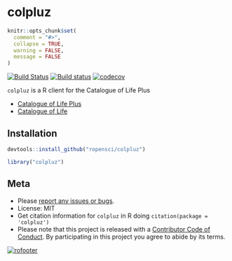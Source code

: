 colpluz
=======

```r
knitr::opts_chunk$set(
  comment = "#>",
  collapse = TRUE,
  warning = FALSE,
  message = FALSE
)
```

<!-- README.md is generated from README.Rmd. Please edit that file -->

[![Build Status](https://travis-ci.org/ropensci/colpluz.svg?branch=master)](https://travis-ci.org/ropensci/colpluz)
[![Build status](https://ci.appveyor.com/api/projects/status/e5q7fi97pl49h7v6?svg=true)](https://ci.appveyor.com/project/sckott/colpluz)
[![codecov](https://codecov.io/gh/ropensci/colpluz/branch/master/graph/badge.svg)](https://codecov.io/gh/ropensci/colpluz)

`colpluz` is a R client for the Catalogue of Life Plus

* [Catalogue of Life Plus](https://github.com/Sp2000/colplus)
* [Catalogue of Life](http://www.catalogueoflife.org/)

## Installation

```r
devtools::install_github("ropensci/colpluz")
```

```r
library("colpluz")
```

## Meta

* Please [report any issues or bugs](https://github.com/ropensci/colpluz/issues).
* License: MIT
* Get citation information for `colpluz` in R doing `citation(package = 'colpluz')`
* Please note that this project is released with a [Contributor Code of Conduct][coc].
By participating in this project you agree to abide by its terms.

[![rofooter](https://ropensci.org/public_images/github_footer.png)](https://ropensci.org)

[coc]: https://github.com/ropensci/colpluz/blob/master/CODE_OF_CONDUCT.md
